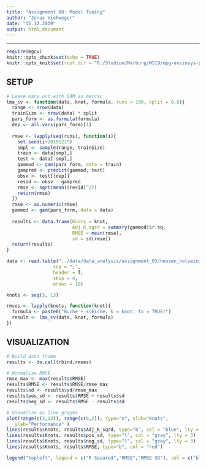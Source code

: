 ```yaml
---
title: "Assignment 08: Model Tuning"
author: "Jonas Viehweger"
date: "15.12.2019"
output: html_document
---
```

---

```r
require(mgcv)
knitr::opts_chunk$set(echo = TRUE)
knitr::opts_knit$set(root.dir = "R:/Studium/Marburg/WS19/mpg-envinsys-plygrnd/mpg-data-analysis-2019-jonasViehweger/")
```

## SETUP

```r
# Leave many out with GAM as metric
lma_cv <- function(data, knot, formula, runs = 100, split = 0.8){
  range <- nrow(data)
  trainSize <- nrow(data) * split
  pars_form <- as.formula(formula)
  dep <- all.vars(pars_form)[1]
  
  rmse <- lapply(seq(runs), function(i){
    set.seed(i+20191215)
    smpl <- sample(range, trainSize)
    train <- data[smpl,]
    test <- data[-smpl,]
    gammod <- gam(pars_form, data = train)
    gampred <- predict(gammod, test)
    obsv <- test[[dep]]
    resid <- obsv - gampred
    rmse <- sqrt(mean((resid)^2))
    return(rmse)
  })
  rmse <- as.numeric(rmse)
  gammod <- gam(pars_form, data = data)
  
  results <- data.frame(Knots = knot,
                        Adj_R_sqrd = summary(gammod)$r.sq,
                        RMSE = mean(rmse),
                        sd = sd(rmse))
  return(results)
}

data <- read.table("../data/data_analysis/assignment_03/hessen_holzeinschlag_1997-2014.csv", 
                 sep = ";", 
                 header = T, 
                 skip = 4, 
                 nrows = 18)

knots <- seq(3, 13)

rmses <- lapply(knots, function(knot){
  formula <- paste0("Buche ~ s(Eiche, k = knot, fx = TRUE)")
  result <- lma_cv(data, knot, formula)
})
```

## VISUALIZATION

```r
# Build data frame
results <- do.call(rbind,rmses)

# Normalize RMSE
rmse_max <- max(results$RMSE)
results$RMSE <- results$RMSE/rmse_max
results$sd <- results$sd/rmse_max
results$pos_sd <- results$RMSE + results$sd
results$neg_sd <- results$RMSE - results$sd

# Visualize as line graphs
plot(range(c(3,13)), range(c(0,2)), type="n", xlab="Knots",
   ylab="Performance" )
lines(results$Knots, results$Adj_R_sqrd, type="b", col = "blue", lty = 3, pch = 2)
lines(results$Knots, results$pos_sd, type="l", col = "gray", lty = 3)
lines(results$Knots, results$neg_sd, type="l", col = "gray", lty = 3)
lines(results$Knots, results$RMSE, type="b", col = "red")

legend("topleft", legend = c("R Squared","RMSE","RMSE SD"), col = c("blue", "red", "gray"), lty = c(2,1,3))

```